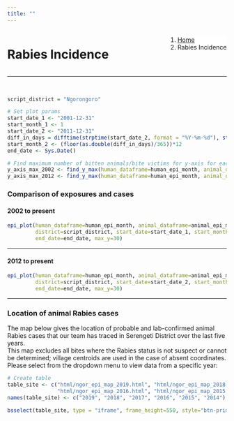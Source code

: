 ```yaml
---
title: ""
---
```


<!--Add a loading bar!-->
<script src="pace.js"></script>
<link href="pace_loadbar_loading.css" rel="stylesheet" />

<!--Create a block for title and breadcrumbs to appear on same line-->
<div style="width: 100%; display: inline-block;">
<div style="float: left;">
<h1>Rabies Incidence</h1>
</div>
<div style="float: right;">
<ol class="breadcrumb" style="background-color:white;">
  <li class="breadcrumb-item"><a href="index.html">Home</a></li>
  <li class="breadcrumb-item active">Rabies Incidence</li>
</ol>
</div>
</div>
<hr class="hr-orange">

<br>
  
<!--Begin page content!-->

```r
script_district = "Ngorongoro"
```


```r
# Set plot params
start_date_1 <- "2001-12-31"
start_month_1 <- 1
start_date_2 <- "2011-12-31"
diff_in_days = difftime(strptime(start_date_2, format = "%Y-%m-%d"), strptime(start_date_1, format = "%Y-%m-%d"), units = "days")
start_month_2 <- (floor(as.double(diff_in_days)/365))*12 
end_date <- Sys.Date()

# Find maximum number of bitten animals/bite victims for y-axis for each district
y_axis_max_2002 <- find_y_max(human_dataframe=human_epi_month, animal_dataframe=animal_epi_month, start_month=start_month_1, type="epi")
y_axis_max_2012 <- find_y_max(human_dataframe=human_epi_month, animal_dataframe=animal_epi_month, start_month=start_month_2, type="epi")
```
  
### Comparison of exposures and cases {.tabset .tabset-pills}  
  
#### 2002 to present
``` r
epi_plot(human_dataframe=human_epi_month, animal_dataframe=animal_epi_month,
         district=script_district, start_date=start_date_1, start_month=start_month_1,
         end_date=end_date, max_y=30)
```

<hr class="hr-grey">
  
#### 2012 to present
``` r
epi_plot(human_dataframe=human_epi_month, animal_dataframe=animal_epi_month,
         district=script_district, start_date=start_date_2, start_month=start_month_2,
         end_date=end_date, max_y=30)
```

<hr class="hr-grey">

### Location of animal Rabies cases  
  
The map below gives the location of probable and lab-confirmed animal Rabies cases that our team has traced in Serengeti District over the last five years.  
This map excludes all bites where the Rabies status is not suspect or cannot be determined; village centroids are used in the case of absent coordinates. Please select from the dropdown menu to view data from a specific year:  
 
```r
# Create table
table_site <- c("html/ngor_epi_map_2019.html", "html/ngor_epi_map_2018.html", "html/ngor_epi_map_2017.html",
                "html/ngor_epi_map_2016.html", "html/ngor_epi_map_2015.html", "html/ngor_epi_map_2014.html")
names(table_site) <- c("2019", "2018", "2017", "2016", "2015", "2014")

bsselect(table_site, type = "iframe", frame_height=550, style="btn-primary", show_tick=TRUE, height=0)
```
